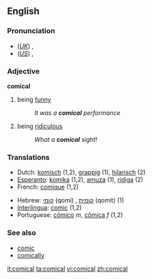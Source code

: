 ==English==

===Pronunciation===
*(''[[Received Pronunciation|UK]]'') {{IPA|/ˈkɒmɪkəl/}}, {{SAMPA|/"kQmIk@l/}}
*(''[[General American|US]]'') {{IPA|/ˈkɑmɪkəl/}}, {{SAMPA|/"kAmIk@l/}}

===Adjective===
'''comical'''

# being [[funny]]
#:''It was a '''comical''' performance''
# being [[ridiculous]]
#:''What a '''comical''' sight!''

===Translations===
{{top}}
*Dutch: [[komisch]] (1,2), [[grappig]] (1), [[hilarisch]] (2)
*[[Esperanto]]: [[komika]] (1,2), [[amuza]] (1), [[ridiga]] (2)
*French: [[comique]] (1,2)
{{mid}}
*Hebrew: [[קומי]] (qomi) {{m}}, [[קומית]] (qomit) {{f}} (1)
*[[Interlingua]]: [[comic]] (1,2)
*Portuguese: [[cômico]] ''m'', [[cômica]] ''f'' (1,2)
{{bottom}}

===See also===
*[[comic]]
*[[comically]]

[[it:comical]]
[[ta:comical]]
[[vi:comical]]
[[zh:comical]]